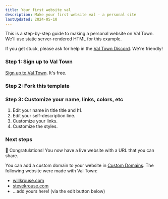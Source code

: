 ```yaml
---
title: Your first website val
description: Make your first website val - a personal site
lastUpdated: 2024-05-10
---
```



This is a step-by-step guide to making a personal website on Val Town. We'll use static server-rendered HTML for this example.

If you get stuck, please ask for help in the [Val Town Discord](https://discord.gg/dHv45uN5RY). We're friendly!

### Step 1: Sign up to Val Town

[Sign up to Val Town](https://www.val.town/auth/signup). It's free.

### Step 2: Fork this template

<Val
  url="https://www.val.town/embed/stevekrouse/linkInBioTemplate"
  height="800px"
/>

### Step 3: Customize your name, links, colors, etc

1. Edit your name in title title and h1.
2. Edit your self-description line.
3. Customize your links.
4. Customize the styles.

### Next steps

🥳 Congratulations! You now have a live website with a URL that you can share.

You can add a custom domain to your website in [Custom Domains](https://www.val.town/settings/domains). The following website were made with Val Town:

- [willkrouse.com](https://willkrouse.com)
- [stevekrouse.com](https://stevekrouse.com)
- ...add yours here! (via the edit button below)
